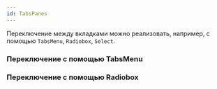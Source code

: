 ```yaml
---
id: TabsPanes
---
```




Переключение между вкладками можно реализовать, например, с помощью `TabsMenu`, `Radiobox`, `Select`.

### Переключение с помощью TabsMenu

<Example
    component={TabsPanesWithTabsMenu}
    source={withTabsMenuTabsPanesSource}
/>

### Переключение с помощью Radiobox

<Example
    component={TabsPanesWithRadiobox}
    source={withRadioboxTabsPanesSource}
/>
